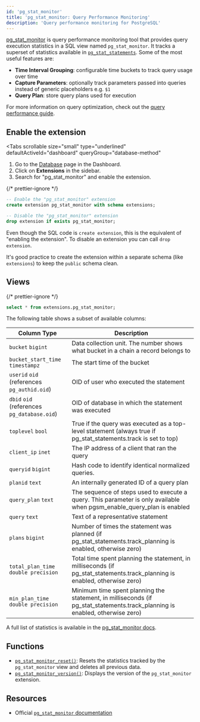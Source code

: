 ```yaml
---
id: 'pg_stat_monitor'
title: 'pg_stat_monitor: Query Performance Monitoring'
description: 'Query performance monitoring for PostgreSQL'
---
```


[pg_stat_monitor](https://github.com/percona/pg_stat_monitor) is query performance monitoring tool that provides query execution statistics in a SQL view named `pg_stat_monitor`. It tracks a superset of statistics available in [`pg_stat_statements`](https://www.postgresql.org/docs/current/pgstatstatements.html). Some of the most useful features are:

- **Time Interval Grouping**: configurable time buckets to track query usage over time
- **Capture Parameters**: optionally track parameters passed into queries instead of generic placeholders e.g. `$1`
- **Query Plan**: store query plans used for execution

For more information on query optimization, check out the [query performance guide](/docs/guides/platform/performance#examining-query-performance).

## Enable the extension

<Tabs
  scrollable
  size="small"
  type="underlined"
  defaultActiveId="dashboard"
  queryGroup="database-method"
>
<TabPanel id="dashboard" label="Dashboard">

1. Go to the [Database](https://supabase.com/dashboard/project/_/database/tables) page in the Dashboard.
2. Click on **Extensions** in the sidebar.
3. Search for "pg_stat_monitor" and enable the extension.

</TabPanel>
<TabPanel id="sql" label="SQL">

{/* prettier-ignore */}
```sql
-- Enable the "pg_stat_monitor" extension
create extension pg_stat_monitor with schema extensions;

-- Disable the "pg_stat_monitor" extension
drop extension if exists pg_stat_monitor;
```

Even though the SQL code is `create extension`, this is the equivalent of "enabling the extension".
To disable an extension you can call `drop extension`.

It's good practice to create the extension within a separate schema (like `extensions`) to keep the `public` schema clean.

</TabPanel>
</Tabs>

## Views

{/* prettier-ignore */}
```sql
select * from extensions.pg_stat_monitor;
```

The following table shows a subset of available columns:

| Column Type                                 | Description                                                                                                                  |
| ------------------------------------------- | ---------------------------------------------------------------------------------------------------------------------------- |
| `bucket` `bigint`                           | Data collection unit. The number shows what bucket in a chain a record belongs to                                            |
| `bucket_start_time` `timestampz`            | The start time of the bucket                                                                                                 |
| `userid` `oid` (references `pg_authid.oid`) | OID of user who executed the statement                                                                                       |
| `dbid` `oid` (references `pg_database.oid`) | OID of database in which the statement was executed                                                                          |
| `toplevel` `bool`                           | True if the query was executed as a top-level statement (always true if pg_stat_statements.track is set to top)              |
| `client_ip` `inet`                          | The IP address of a client that ran the query                                                                                |
| `queryid` `bigint`                          | Hash code to identify identical normalized queries.                                                                          |
| `planid` `text`                             | An internally generated ID of a query plan                                                                                   |
| `query_plan` `text`                         | The sequence of steps used to execute a query. This parameter is only available when pgsm_enable_query_plan is enabled       |
| `query` `text`                              | Text of a representative statement                                                                                           |
| `plans` `bigint`                            | Number of times the statement was planned (if pg_stat_statements.track_planning is enabled, otherwise zero)                  |
| `total_plan_time` `double precision`        | Total time spent planning the statement, in milliseconds (if pg_stat_statements.track_planning is enabled, otherwise zero)   |
| `min_plan_time` `double precision`          | Minimum time spent planning the statement, in milliseconds (if pg_stat_statements.track_planning is enabled, otherwise zero) |

A full list of statistics is available in the [pg_stat_monitor docs](https://docs.percona.com/pg-stat-monitor/reference.html#postgresql-15).

## Functions

- [`pg_stat_monitor_reset()`](https://docs.percona.com/pg-stat-monitor/functions.html): Resets the statistics tracked by the `pg_stat_monitor` view and deletes all previous data.
- [`pg_stat_monitor_version()`](https://docs.percona.com/pg-stat-monitor/functions.html): Displays the version of the `pg_stat_monitor` extension.

## Resources

- Official [`pg_stat_monitor` documentation](https://github.com/percona/pg_stat_monitor)
